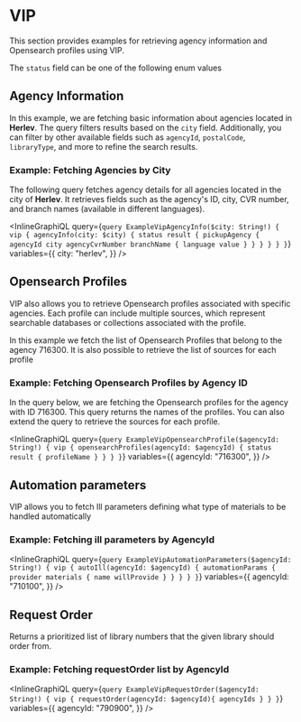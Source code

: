 # VIP

This section provides examples for retrieving agency information and Opensearch profiles using VIP.

The `status` field can be one of the following enum values

<DescribeEnum name="VipResponseStatusEnum" />

## Agency Information

In this example, we are fetching basic information about agencies located in **Herlev**.
The query filters results based on the `city` field. Additionally, you can filter by other available
fields such as `agencyId`, `postalCode`, `libraryType`, and more to refine the search results.

### Example: Fetching Agencies by City

The following query fetches agency details for all agencies located in the city of **Herlev**.
It retrieves fields such as the agency's ID, city, CVR number, and branch names (available in different languages).

<InlineGraphiQL
  query={`query ExampleVipAgencyInfo($city: String!) {
  vip {
    agencyInfo(city: $city) {
      status
      result {
        pickupAgency {
          agencyId
          city
          agencyCvrNumber
          branchName {
            language
            value
          }
        }
      }
    }
  }
}`}
  variables={{
    city: "herlev",
  }}
/>

## Opensearch Profiles

VIP also allows you to retrieve Opensearch profiles associated with specific agencies.
Each profile can include multiple sources, which represent searchable databases or collections associated with the profile.

In this example we fetch the list of Opensearch Profiles that belong to the agency 716300.
It is also possible to retrieve the list of sources for each profile

### Example: Fetching Opensearch Profiles by Agency ID

In the query below, we are fetching the Opensearch profiles for the agency with ID 716300.
This query returns the names of the profiles. You can also extend the query to retrieve the sources for each profile.

<InlineGraphiQL
  query={`query ExampleVipOpensearchProfile($agencyId: String!) {
    vip {
    opensearchProfiles(agencyId: $agencyId) {
      status
      result {
        profileName
      }
    }
  }
}`}
  variables={{
    agencyId: "716300",
  }}
/>

## Automation parameters

VIP allows you to fetch Ill parameters defining what type of materials to be handled automatically

### Example: Fetching ill parameters by AgencyId

<InlineGraphiQL
  query={`query ExampleVipAutomationParameters($agencyId: String!) {
    vip {
    autoIll(agencyId: $agencyId) {
      automationParams {
        provider
        materials {
          name
          willProvide
        }
      }
    }
  }
}`}
  variables={{
    agencyId: "710100",
  }}
/>

## Request Order

Returns a prioritized list of library numbers that the given library should order from.

### Example: Fetching requestOrder list by AgencyId

<InlineGraphiQL
  query={`query ExampleVipRequestOrder($agencyId: String!) {
    vip {
    requestOrder(agencyId: $agencyId){
      agencyIds
    }
  }
}`}
  variables={{
    agencyId: "790900",
  }}
/>
